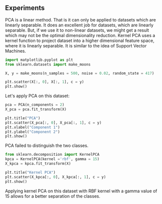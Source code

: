 ## Experiments

PCA is a linear method. That is it can only be applied to datasets which are linearly separable. It does an excellent job for datasets, which are linearly separable. But, if we use it to non-linear datasets, we might get a result which may not be the optimal dimensionality reduction. Kernel PCA uses a kernel function to project dataset into a higher dimensional feature space, where it is linearly separable. It is similar to the idea of Support Vector Machines.

```python
import matplotlib.pyplot as plt
from sklearn.datasets import make_moons

X, y = make_moons(n_samples = 500, noise = 0.02, random_state = 417)

plt.scatter(X[:, 0], X[:, 1], c = y)
plt.show()
```

Let's apply PCA on this dataset:

```python
pca = PCA(n_components = 2)
X_pca = pca.fit_transform(X)

plt.title("PCA")
plt.scatter(X_pca[:, 0], X_pca[:, 1], c = y)
plt.xlabel("Component 1")
plt.ylabel("Component 2")
plt.show()
```

PCA failed to distinguish the two classes.

```python
from sklearn.decomposition import KernelPCA
kpca = KernelPCA(kernel ='rbf', gamma = 15)
X_kpca = kpca.fit_transform(X)

plt.title("Kernel PCA")
plt.scatter(X_kpca[:, 0], X_kpca[:, 1], c = y)
plt.show()
```

Applying kernel PCA on this dataset with RBF kernel with a gamma value of 15 allows for a better separation of the classes.
